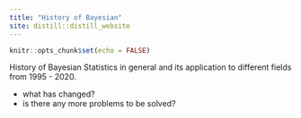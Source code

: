 ```yaml
---
title: "History of Bayesian"
site: distill::distill_website
---
```


```r
knitr::opts_chunk$set(echo = FALSE)

```
History of Bayesian Statistics in general and its application to different fields from 1995 - 2020. 

- what has changed? 
- is there any more problems to be solved? 



